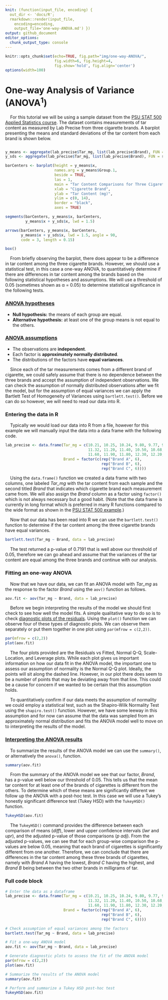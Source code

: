 ```yaml
---
knit: (function(input_file, encoding) {
  out_dir <- 'docs/R';
  rmarkdown::render(input_file,
    encoding=encoding,
    output_file='one-way-ANOVA.md') })
output: github_document
editor_options:
  chunk_output_type: console
---
```

  
```r
knitr::opts_chunk$set(echo=TRUE, fig.path="img/one-way-ANOVA/",
                      fig.width=6, fig.height=4,
                      fig.show='hold', fig.align='center')
options(width=100)
```

# One-way Analysis of Variance (ANOVA<sup>1</sup>)

&nbsp;&nbsp;&nbsp;&nbsp;For this tutorial we will be using a sample dataset from the [PSU STAT 500 Applied Statistics course](https://online.stat.psu.edu/stat500/lesson/10/10.1). The dataset contains measurements of tar content as measured by Lab Precise from three cigarette brands. A barplot presenting the means and standard deviations of the tar content from each brand is shown below.

```r

```

```r
y_means <- aggregate(lab_precise$Tar_mg, list(lab_precise$Brand), FUN = mean)
y_sds <- aggregate(lab_precise$Tar_mg, list(lab_precise$Brand), FUN = sd)

barCenters <- barplot(height = y_means$x,
                      names.arg = y_means$Group.1,
                      beside = TRUE,
                      las = 1,
                      main = "Tar Content Comparisons for Three Cigarette Brands",
                      xlab = "Cigarette Brand",
                      ylab = "Tar Content (mg)",
                      ylim = c(0, 14),
                      border = "black",
                      axes = TRUE)

segments(barCenters, y_means$x, barCenters,
         y_means$x + y_sds$x, lwd = 1.5)

arrows(barCenters, y_means$x, barCenters,
       y_means$x + y_sds$x, lwd = 1.5, angle = 90,
       code = 3, length = 0.15)

box()
```

&nbsp;&nbsp;&nbsp;&nbsp;From briefly observing the barplot, there does appear to be a difference in tar content among the three cigarette brands. However, we should use a statistical test, in this case a one-way ANOVA, to quantitatively determine if there are differences in tar content among the brands based on the following statistical hypotheses and assumptions. We will use a threshold of 0.05 (sometimes shown as &alpha; = 0.05) to determine statistical significance in the following tests.

### [ANOVA hypotheses](https://online.stat.psu.edu/stat500/lesson/10/10.2)

- **Null hypothesis:** the means of each group are equal.  
- **Alternative hypothesis:** at least one of the group means is not equal to the others.

### [ANOVA assumptions](https://online.stat.psu.edu/stat500/lesson/10/10.2/10.2.1)

- The observations are **independent**.
- Each factor is **approximately normally distributed**.
- The distributions of the factors have **equal variances**.

&nbsp;&nbsp;&nbsp;&nbsp;Since each of the tar measurements comes from a different brand of cigarette, we could safely assume that there is no dependence between the three brands and accept the assumption of independent observations. We can check the assumption of normally distributed observations after we fit the model, but for the assumption of equal variances we can apply the Bartlett Test of Homogeneity of Variances using `bartlett.test()`. Before we can do so however, we will need to read our data into R.

### Entering the data in R

&nbsp;&nbsp;&nbsp;&nbsp;Typically we would load our data into R from a file, however for this example we will manually input the data into a data frame with the following code.

```r
lab_precise <- data.frame(Tar_mg = c(10.21, 10.25, 10.24, 9.80, 9.77, 9.73,
                                     11.32, 11.20, 11.40, 10.50, 10.68, 10.90,
                                     11.60, 11.90, 11.80, 12.30, 12.20, 12.20),
                          Brand = factor(c(rep("Brand A", 6),
                                           rep("Brand B", 6),
                                           rep("Brand C", 6))))
```

&nbsp;&nbsp;&nbsp;&nbsp;Using the `data.frame()` function we created a data frame with two columns, one labeled *Tar_mg* with the tar content from each sample and the second titled *Brand* that indicates which cigarette brand each measurement came from. We will also assign the *Brand* column as a factor using `factor()` which is not always necessary but a good habit.  (Note that the data frame is currently in long format which is preferred in many R functions compared to the wide format as shown in the [PSU STAT 500 example](https://online.stat.psu.edu/stat500/lesson/10/10.1).)

&nbsp;&nbsp;&nbsp;&nbsp;Now that our data has been read into R we can use the `bartlett.test()` function to determine if the tar content among the three cigarette brands have equal variances.

```r
bartlett.test(Tar_mg ~ Brand, data = lab_precise)
```

&nbsp;&nbsp;&nbsp;&nbsp;The test returned a p-value of 0.7191 that is well above our threshold of 0.05, therefore we can go ahead and assume that the variances of the tar content are equal among the three brands and continue with our analysis.

### Fitting an one-way ANOVA

&nbsp;&nbsp;&nbsp;&nbsp;Now that we have our data, we can fit an ANOVA model with *Tar_mg* as the response to the factor *Brand* using the `aov()` function as follows.

```r
aov.fit <- aov(Tar_mg ~ Brand, data = lab_precise)
```

&nbsp;&nbsp;&nbsp;&nbsp;Before we begin interpreting the results of the model we should first check to see how well the model fits. A simple qualitative way to do so is to check [diagnostic plots of the residuals](https://online.stat.psu.edu/stat462/node/117/). Using the `plot()` function we can observe four of these types of diagnostic plots. We can observe them separately or put them together in one plot using `par(mfrow = c(2,2))`.

```r
par(mfrow = c(2,2))
plot(aov.fit)
```

&nbsp;&nbsp;&nbsp;&nbsp;The four plots provided are the Residuals vs Fitted, Normal Q-Q, Scale-Location, and Leverage plots. While each plot gives us important information on how our data fit in the ANOVA model, the important one to assess our assumption of normality is the Normal Q-Q plot. Ideally, the points will sit along the dashed line. However, in our plot there does seem to be a number of points that may be deviating away from that line. This could be a cause for concern if we wanted to be certain that this assumption holds.  

&nbsp;&nbsp;&nbsp;&nbsp;To quantitatively confirm if our data meets the assumption of normality we could employ a statistical test, such as the Shapiro-Wilk Normality Test using the `shapiro.test()` function. However, we have some leeway in this assumption and for now can assume that the data was sampled from an approximately normal distribution and fits the ANOVA model well to move on to interpreting the results of the model.

### [Interpreting the ANOVA results](https://online.stat.psu.edu/stat485/lesson/12/12.2)

&nbsp;&nbsp;&nbsp;&nbsp;To summarize the results of the ANOVA model we can use the `summary()`, or alternatively the `anova()`, function.

```r
summary(aov.fit)
```

&nbsp;&nbsp;&nbsp;&nbsp;From the summary of the ANOVA model we see that our factor, *Brand*, has a p-value well below our threshold of 0.05. This tells us that the mean tar content for at least one of the brands of cigarettes is different from the others. To determine which of these means are significantly different we follow up the ANOVA with a post-hoc test. In this case we will use a Tukey's honestly significant difference test (Tukey HSD) with the `TukeyHSD()` function.

```r
TukeyHSD(aov.fit)
```

&nbsp;&nbsp;&nbsp;&nbsp;The `TukeyHSD()` command provides the difference between each comparison of means (*diff*), lower and upper confidence intervals (*lwr* and *upr*), and the adjusted p-value of those comparisons (*p adj*). From the adjusted p-values, we can see that for each group-wise comparison the p-values are below 0.05, meaning that each brand of cigarettes is significantly different from one another. Therefore, we can conclude that there are differences in the tar content among these three brands of cigarettes, namely with *Brand A* having the lowest, *Brand C* having the highest, and *Brand B* being between the two other brands in milligrams of tar.

### Full code block

```r
# Enter the data as a dataframe
lab_precise <- data.frame(Tar_mg = c(10.21, 10.25, 10.24, 9.80, 9.77, 9.73,
                                     11.32, 11.20, 11.40, 10.50, 10.68, 10.90,
                                     11.60, 11.90, 11.80, 12.30, 12.20, 12.20),
                          Brand = factor(c(rep("Brand A", 6),
                                           rep("Brand B", 6),
                                           rep("Brand C", 6))))

# Check assumption of equal variances among the factors
bartlett.test(Tar_mg ~ Brand, data = lab_precise)

# Fit a one-way ANOVA model
aov.fit <- aov(Tar_mg ~ Brand, data = lab_precise)

# Generate diagnostic plots to assess the fit of the ANOVA model
par(mfrow = c(2,2))
plot(aov.fit)

# Summarize the results of the ANOVA model
summary(aov.fit)

# Perform and summarize a Tukey HSD post-hoc test
TukeyHSD(aov.fit)
```